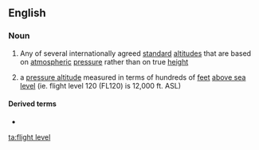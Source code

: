 ==English==
{{wikipedia}}

===Noun===
{{en-noun|head=[[flight]] [[level]]}}

# Any of several internationally agreed [[standard]] [[altitude]]s that are based on [[atmospheric]] [[pressure]] rather than on true [[height]]
# {{label|en|aviation}} a [[pressure altitude]] measured in terms of hundreds of [[feet]] [[above sea level]] (ie. flight level 120 (FL120) is 12,000 ft. ASL)

====Derived terms====
* {{l|en|FL}} 

[[ta:flight level]]